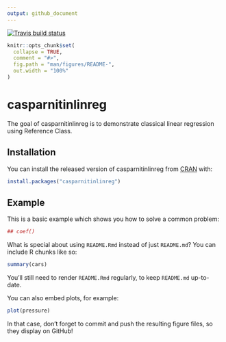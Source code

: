 ```yaml
---
output: github_document
---
```

[![Travis build status](https://travis-ci.org/casparsylwan/casparnitinlinreg.svg?branch=master)](https://travis-ci.org/casparsylwan/casparnitinlinreg)

<!-- README.md is generated from README.Rmd. Please edit that file -->

```r
knitr::opts_chunk$set(
  collapse = TRUE,
  comment = "#>",
  fig.path = "man/figures/README-",
  out.width = "100%"
)
```
# casparnitinlinreg

The goal of casparnitinlinreg is to demonstrate classical linear regression using Reference Class.

## Installation

You can install the released version of casparnitinlinreg from [CRAN](https://CRAN.R-project.org) with:

``` r
install.packages("casparnitinlinreg")
```

## Example

This is a basic example which shows you how to solve a common problem:

```r
## coef()
```

What is special about using `README.Rmd` instead of just `README.md`? You can include R chunks like so:

```r
summary(cars)
```

You'll still need to render `README.Rmd` regularly, to keep `README.md` up-to-date.

You can also embed plots, for example:

```r
plot(pressure)
```

In that case, don't forget to commit and push the resulting figure files, so they display on GitHub!
